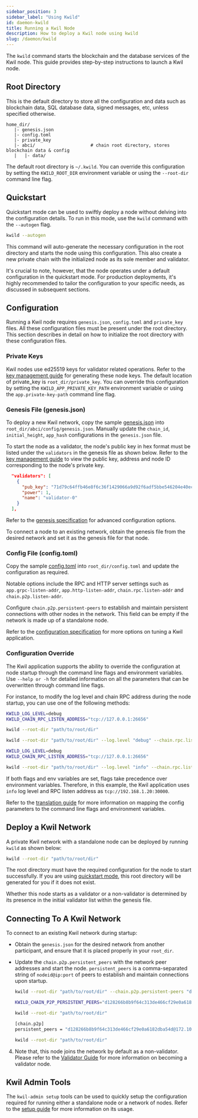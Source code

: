 ```yaml
---
sidebar_position: 3
sidebar_label: "Using Kwild"
id: daemon-kwild
title: Running a Kwil Node
description: How to deploy a Kwil node using kwild
slug: /daemon/kwild
---
```


The `kwild` command starts the blockchain and the database services of the Kwil node. This guide provides step-by-step instructions to launch a Kwil node.

## Root Directory

This is the default directory to store all the configuration and data such as blockchain data, SQL database data, signed messages, etc, unless specified otherwise.

```
home_dir/
   |- genesis.json 
   |- config.toml
   |- private_key         
   |- abci/                     # chain root directory, stores blockchain data & config
   |   |- data/ 
```

The default root directory is `~/.kwild`. You can override this configuration by setting the `KWILD_ROOT_DIR` environment variable or using the `--root-dir` command line flag.

## Quickstart

Quickstart mode can be used to swiftly deploy a node without delving into the configuration details.  To run in this mode, use the `kwild` command with the `--autogen` flag.

```bash
kwild --autogen
```
This command will auto-generate the necessary configuration in the root directory and starts the node using this configuration. This also create a new private chain with the initialized node as its sole member and validator. 

It's crucial to note, however, that the node operates under a default configuration in the quickstart mode. For production deployments, it's highly recommended to tailor the configuration to your specific needs, as discussed in subsequent sections. 

## Configuration

Running a Kwil node requires `genesis.json`, `config.toml` and `private_key` files. All these configuration files must be present under the root directory. This section describes in detail on how to initialize the root directory with these configuration files. 

### Private Keys

Kwil nodes use ed25519 keys for validator related operations. Refer to the [key management guide](./../admin/keys#generation) for generating these node keys. The default location of private_key is `root_dir/private_key`. You can override this configuration by setting the `KWILD_APP_PRIVATE_KEY_PATH` environment variable or using the `app.private-key-path` command line flag.

### Genesis File (genesis.json)

To deploy a new Kwil network, copy the sample [genesis.json](./config/genesis#complete-genesis-configuration) into `root_dir/abci/config/genesis.json`. Manually update the `chain_id`, `initial_height`, `app_hash` configurations in the `genesis.json` file.

To start the node as a validator, the node's public key in hex format must be listed under the `validators` in the genesis file as shown below. Refer to the [key management guide](./../admin/keys#key-information) to view the public key, address and node ID corresponding to the node's private key.

```json title="Genesis Validators"
  "validators": [
    {
      "pub_key": "71d79c64ffb46e8f6c36f1429066a9d92f6adf5bbe546204e40ec5559478b6aa",
      "power": 1,
      "name": "validator-0"
    }
  ],
```

Refer to the [genesis specification](./config/genesis#advanced-configurations) for advanced configuration options.

To connect a node to an existing network, obtain the genesis file from the desired network and set it as the genesis file for that node.

### Config File (config.toml)

Copy the sample [config.toml](./config/settings#sample-configtoml) into `root_dir/config.toml` and update the configuration as required. 

Notable options include the RPC and HTTP server settings such as `app.grpc-listen-addr`, `app.http-listen-addr`, `chain.rpc.listen-addr` and `chain.p2p.listen-addr`.

Configure `chain.p2p.persistent-peers` to establish and maintain persistent connections with other nodes in the network. This field can be empty if the network is made up of a standalone node. 

Refer to the [configuration specification](./config/settings) for more options on tuning a Kwil application.

### Configuration Override 

The Kwil application supports the ability to override the configuration at node startup through the command line flags and environment variables.
Use `--help or -h` for detailed information on all the parameters that can be overwritten through command line flags. 

For instance, to modify the log level and chain RPC address during the node startup, you can use one of the following methods:

```bash title="Environment variable"
KWILD_LOG_LEVEL=debug
KWILD_CHAIN_RPC_LISTEN_ADDRESS="tcp://127.0.0.1:26656"

kwild --root-dir "path/to/root/dir"
```

```bash title="Command line flags"
kwild --root-dir "path/to/root/dir" --log.level "debug" --chain.rpc.listen-addr "tcp://127.0.0.1:26656"
```

```bash title="Both environment and command line flags"
KWILD_LOG_LEVEL=debug
KWILD_CHAIN_RPC_LISTEN_ADDRESS="tcp://127.0.0.1:26656"

kwild --root-dir "path/to/root/dir" --log.level "info" --chain.rpc.listen-addr "tcp://192.168.1.20:30000"
```
If both flags and env variables are set, flags take precedence over environment variables. Therefore, in this example, the Kwil application uses `info` log level and RPC listen address as `tcp://192.168.1.20:30000`.

Refer to the [translation guide](./config/settings#config-override) for more information on mapping the config parameters to the command line flags and environment variables.


## Deploy a Kwil Network

A private Kwil network with a standalone node can be deployed by running `kwild` as shown below:

```bash
kwild --root-dir "path/to/root/dir"
```
The root directory must have the required configuration for the node to start successfully. If you are using [quickstart mode](./kwild#quickstart), this root directory will be generated for you if it does not exist. 

Whether this node starts as a validator or a non-validator is determined by its presence in the initial validator list within the genesis file.


## Connecting To A Kwil Network

To connect to an existing Kwil network during startup:
- Obtain the `genesis.json` for the desired network from another participant, and ensure that it is placed properly in your `root_dir`.
- Update the `chain.p2p.persistent_peers` with the network peer addresses and start the node. `persistent_peers` is a comma-separated string of `nodeid@ip:port` of peers to establish and maintain connections upon startup.

  ```bash title="Command line flag:  --chain.p2p.persistent_peers"
  kwild --root-dir "path/to/root/dir" --chain.p2p.persistent-peers "d128266b8b9f64c313de466cf29e0a6182dba54d@172.10.100.2:26656,9440f4a8059cf7ff31454973c4f9c68de65fe526@172.10.100.3:26656"
  ```

  ```bash title="Environment variable:  KWILD_CHAIN_P2P_PERSISTENT_PEERS"
  KWILD_CHAIN_P2P_PERSISTENT_PEERS="d128266b8b9f64c313de466cf29e0a6182dba54d@172.10.100.2:26656,9440f4a8059cf7ff31454973c4f9c68de65fe526@172.10.100.3:26656"

  kwild --root-dir "path/to/root/dir"
  ```    

  ```bash title="persistent_peers option in config.toml"
  [chain.p2p]
  persistent_peers = "d128266b8b9f64c313de466cf29e0a6182dba54d@172.10.100.2:26656,9440f4a8059cf7ff31454973c4f9c68de65fe526@172.10.100.3:26656"

  kwild --root-dir "path/to/root/dir"
  ```

4. Note that, this node joins the network by default as a non-validator. Please refer to the [Validator Guide](./validator#federated-consensus-based-join-process) for more information on becoming a validator node.

## Kwil Admin Tools

The `kwil-admin setup` tools can be used to quickly setup the configuration required for running either a standalone node or a network of nodes. Refer to the [setup guide](./../admin/setup#quick-setup-of-a-single-kwil-node) for more information on its usage.
